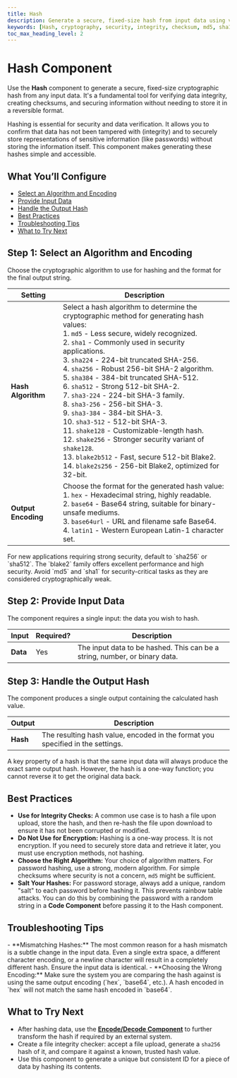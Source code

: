 ```yaml
---
title: Hash
description: Generate a secure, fixed-size hash from input data using various cryptographic algorithms to ensure data integrity.
keywords: [Hash, cryptography, security, integrity, checksum, md5, sha1, sha256, blake2]
toc_max_heading_level: 2
---
```


# Hash Component

Use the **Hash** component to generate a secure, fixed-size cryptographic hash from any input data. It's a fundamental tool for verifying data integrity, creating checksums, and securing information without needing to store it in a reversible format.

<InfoCallout title="Why this matters">
Hashing is essential for security and data verification. It allows you to confirm that data has not been tampered with (integrity) and to securely store representations of sensitive information (like passwords) without storing the information itself. This component makes generating these hashes simple and accessible.
</InfoCallout>

<Spacer size="md" />

## What You’ll Configure

- [Select an Algorithm and Encoding](#step-1-select-an-algorithm-and-encoding)
- [Provide Input Data](#step-2-provide-input-data)
- [Handle the Output Hash](#step-3-handle-the-output-hash)
- [Best Practices](#best-practices)
- [Troubleshooting Tips](#troubleshooting-tips)
- [What to Try Next](#what-to-try-next)

<Spacer size="md" />

## Step 1: Select an Algorithm and Encoding

Choose the cryptographic algorithm to use for hashing and the format for the final output string.

| Setting          | Description                                                                                                                                                                                                                                                                                                                                                                                                                                                                                                                                                                                                                                                                                                                                                                                                                                                                                                                                                                                                                              |
|------------------|------------------------------------------------------------------------------------------------------------------------------------------------------------------------------------------------------------------------------------------------------------------------------------------------------------------------------------------------------------------------------------------------------------------------------------------------------------------------------------------------------------------------------------------------------------------------------------------------------------------------------------------------------------------------------------------------------------------------------------------------------------------------------------------------------------------------------------------------------------------------------------------------------------------------------------------------------------------------------------------------------------------------------------------|
| **Hash Algorithm** | Select a hash algorithm to determine the cryptographic method for generating hash values: <br/> 1. `md5` - Less secure, widely recognized. <br/> 2. `sha1` - Commonly used in security applications. <br/> 3. `sha224` - 224-bit truncated SHA-256. <br/> 4. `sha256` - Robust 256-bit SHA-2 algorithm. <br/> 5. `sha384` - 384-bit truncated SHA-512. <br/> 6. `sha512` - Strong 512-bit SHA-2. <br/> 7. `sha3-224` - 224-bit SHA-3 family. <br/> 8. `sha3-256` - 256-bit SHA-3. <br/> 9. `sha3-384` - 384-bit SHA-3. <br/> 10. `sha3-512` - 512-bit SHA-3. <br/> 11. `shake128` - Customizable-length hash. <br/> 12. `shake256` - Stronger security variant of `shake128`. <br/> 13. `blake2b512` - Fast, secure 512-bit Blake2. <br/> 14. `blake2s256` - 256-bit Blake2, optimized for 32-bit.                                                                                                |
| **Output Encoding**| Choose the format for the generated hash value: <br/> 1. `hex` - Hexadecimal string, highly readable. <br/> 2. `base64` - Base64 string, suitable for binary-unsafe mediums. <br/> 3. `base64url` - URL and filename safe Base64. <br/> 4. `latin1` - Western European Latin-1 character set.                                                                                                                                                                                                                                                                                                                                                                                                                                                                                                                                                                                                                                                                                                                                             |

<TipCallout title="Which Algorithm Should I Use?">
For new applications requiring strong security, default to `sha256` or `sha512`. The `blake2` family offers excellent performance and high security. Avoid `md5` and `sha1` for security-critical tasks as they are considered cryptographically weak.
</TipCallout>

<Arcade src="https://demo.arcade.software/l8ZresAi5lORcDtYKQBN?embed&embed_mobile=tab&embed_desktop=inline&show_copy_link=true" title="Hash | SmythOS" />

<Spacer size="md" />

## Step 2: Provide Input Data

The component requires a single input: the data you wish to hash.

| Input   | Required?                   | Description                                                                 |
|---------|-----------------------------|-----------------------------------------------------------------------------|
| **Data**| <Badge type="required">Yes</Badge> | The input data to be hashed. This can be a string, number, or binary data. |

<Spacer size="md" />

## Step 3: Handle the Output Hash

The component produces a single output containing the calculated hash value.

| Output   | Description                                                     |
|----------|-----------------------------------------------------------------|
| **Hash** | The resulting hash value, encoded in the format you specified in the settings. |

<InfoCallout>
A key property of a hash is that the same input data will always produce the exact same output hash. However, the hash is a one-way function; you cannot reverse it to get the original data back.
</InfoCallout>

<Spacer size="md" />

## Best Practices

- **Use for Integrity Checks:** A common use case is to hash a file upon upload, store the hash, and then re-hash the file upon download to ensure it has not been corrupted or modified.
- **Do Not Use for Encryption:** Hashing is a one-way process. It is not encryption. If you need to securely store data and retrieve it later, you must use encryption methods, not hashing.
- **Choose the Right Algorithm:** Your choice of algorithm matters. For password hashing, use a strong, modern algorithm. For simple checksums where security is not a concern, `md5` might be sufficient.
- **Salt Your Hashes:** For password storage, always add a unique, random "salt" to each password before hashing it. This prevents rainbow table attacks. You can do this by combining the password with a random string in a **Code Component** before passing it to the Hash component.

<Spacer size="md" />

## Troubleshooting Tips

<InfoCallout title="If your hash is incorrect...">
- **Mismatching Hashes:** The most common reason for a hash mismatch is a subtle change in the input data. Even a single extra space, a different character encoding, or a newline character will result in a completely different hash. Ensure the input data is identical.
- **Choosing the Wrong Encoding:** Make sure the system you are comparing the hash against is using the same output encoding (`hex`, `base64`, etc.). A hash encoded in `hex` will not match the same hash encoded in `base64`.
</InfoCallout>

<Spacer size="md" />

## What to Try Next

- After hashing data, use the **[Encode/Decode Component](../crypto/encode-decode)** to further transform the hash if required by an external system.
- Create a file integrity checker: accept a file upload, generate a `sha256` hash of it, and compare it against a known, trusted hash value.
- Use this component to generate a unique but consistent ID for a piece of data by hashing its contents.
